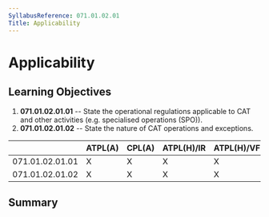```yaml
---
SyllabusReference: 071.01.02.01
Title: Applicability
---
```


# Applicability

## Learning Objectives

1.  **071.01.02.01.01** -- State the operational regulations applicable to CAT
    and other activities (e.g. specialised operations (SPO)).
2.  **071.01.02.01.02** -- State the nature of CAT operations and exceptions.

|                 | ATPL(A) | CPL(A) | ATPL(H)/IR | ATPL(H)/VFR | CPL(H) | IR  | CBIR(A) |
| --------------- | ------- | ------ | ---------- | ----------- | ------ | --- | ------- |
| 071.01.02.01.01 | X       | X      | X          | X           | X      |     |         |
| 071.01.02.01.02 | X       | X      | X          | X           | X      |     |         |

## Summary
